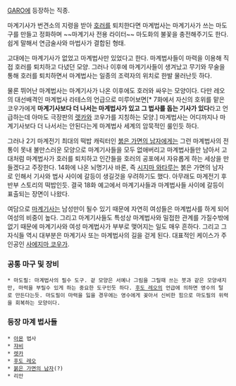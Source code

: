 [[GARO]]에 등장하는 직종.

마계기사가 번견소의 지령을 받아 [[호러]]를 퇴치한다면 마계법사는 마계기사가 쓰는 마도구를 만들고 정화하며 ~~마계기사 전용 라이터~~ 마도화의 불꽃을 충전해주기도 한다. 쉽게 말해서 연금술사와 마법사가 결합된 형태.

고대에는 마계기사가 없었고 마계법사만 있었다고 한다. 마계법사들이 마력을 이용해 직접 호러를 퇴치하고 다녔던 모양. 그러나 이후에 마계기사들이 생겨났고 무기와 무술을 통해 호러를 퇴치하면서 마계법사는 일종의 조력자의 위치로 한발 물러난듯 하다.

물론 뛰어난 마계법사는 마계기사가 나온 이후에도 호러와 싸우는 모양이다. 다만 레오의 대선배격인 마계법사 라테스의 언급으로 미루어보면[* 7화에서 자신의 호위를 맡은 코우가에게 '''마계기사보다 더 나서는 마계법사가 있고 그 법사를 돕는 기사가 있다'''라고 언급하는데 아마도 극장판의 [[렛카]]와 코우가를 지칭하는 모양.] 마계법사는 어디까지나 마계기사보다 더 나서서는 안된다는게 마계법사 세계의 암묵적인 룰인듯 하다. 

그러나 2기 마계전기 최대의 떡밥 캐릭터인 [[붉은 가면의 남자]]에게는 그런 마계법사의 전통이 못내 불만스러운 모양으로 마계기사들을 모두 없애버리고 마계법사들만 남아서 고대처럼 마계법사가 호러를 퇴치하고 인간들을 호러의 공포에서 자유롭게 하는 세상을 만들겠다고 주장한다. 14화에 나온 뇌명기사 바론, 즉 [[시지마 와타루]]는 붉은 가면의 남자로 인해서 기사와 법사 사이에 갈등이 생길것을 우려하기도 했다. 아무래도 마계전기 후반부 스토리의 떡밥인듯. 결국 18화 예고에서 마계기사들과 마계법사들 사이에 갈등이 표출되는 장면이 나왔다.

여담으로 [[마계기사]]는 남성만이 될수 있기 때문에 자연히 여성들은 마계법사를 하게 되어 여성의 비중이 높다. 그리고 마계기사들도 특성상 마계법사와 밀접한 관계를 가질수밖에 없기 때문에 마계기사와 여성 마계법사가 부부로 맺어지는 일도 매우 흔하다. 그리고 그 자식들 역시 대부분은 마계기사 또는 마계법사의 길을 걷게 된다. 대표적인 케이스가 주인공인 [[사에지마 코우가]].

=== 공통 마구 및 장비 ===
 * 마도필: 마계법사의 필수 도구. 겉 모양은 서예나 그림을 그릴때 쓰는 붓과 같은 모양새지만, 마력을 부릴수 있게 하는 중요한 도구인듯 하다. [[후도 레오]]의 언급에 의하면 영수의 털로 만든다는듯. 마도필이 마력을 잃을 경우에는 영수에게 꽂아서 신비한 힘으로 마도필의 위력을 회복하는 모양이다.

=== 등장 마계 법사들 ===
 * [[아몬]] 법사
 * [[쟈비]]
 * [[렛카]]
 * [[후도 레오]]
 * [[붉은 가면의 남자]](?)
 * 리안

